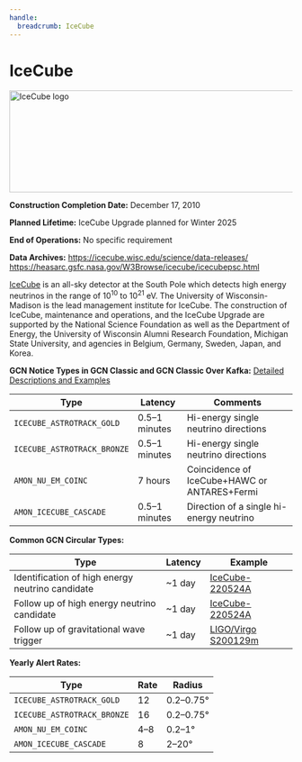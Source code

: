 ```yaml
---
handle:
  breadcrumb: IceCube
---
```



# IceCube

<img
  src={logo}
  alt="IceCube logo"
  width="640"
  height="181"
  className="height-auto"
/>

**Construction Completion Date:** December 17, 2010

**Planned Lifetime:** IceCube Upgrade planned for Winter 2025

**End of Operations:** No specific requirement

**Data Archives:**
https://icecube.wisc.edu/science/data-releases/
https://heasarc.gsfc.nasa.gov/W3Browse/icecube/icecubepsc.html

[IceCube](https://icecube.wisc.edu/) is an all-sky detector at the South Pole which detects high energy neutrinos in the range of 10<sup>10</sup> to 10<sup>21</sup> eV. The University of Wisconsin-Madison is the lead management institute for IceCube. The construction of IceCube, maintenance and operations, and the IceCube Upgrade are supported by the National Science Foundation as well as the Department of Energy, the University of Wisconsin Alumni Research Foundation, Michigan State University, and agencies in Belgium, Germany, Sweden, Japan, and Korea.

**GCN Notice Types in GCN Classic and GCN Classic Over Kafka:**
[Detailed Descriptions and Examples](https://gcn.gsfc.nasa.gov/amon.html)

<div className="overflow-table">

| Type                        | Latency       | Comments                                     |
| --------------------------- | ------------- | -------------------------------------------- |
| `ICECUBE_ASTROTRACK_GOLD`   | 0.5–1 minutes | Hi-energy single neutrino directions         |
| `ICECUBE_ASTROTRACK_BRONZE` | 0.5–1 minutes | Hi-energy single neutrino directions         |
| `AMON_NU_EM_COINC`          | 7 hours       | Coincidence of IceCube+HAWC or ANTARES+Fermi |
| `AMON_ICECUBE_CASCADE`      | 0.5–1 minutes | Direction of a single hi-energy neutrino     |

</div>

**Common GCN Circular Types:**

<div className="overflow-table">

| Type                                             | Latency | Example                                                          |
| ------------------------------------------------ | ------- | ---------------------------------------------------------------- |
| Identification of high energy neutrino candidate | ~1 day  | [IceCube-220524A](https://gcn.gsfc.nasa.gov/gcn3/32102.gcn3)     |
| Follow up of high energy neutrino candidate      | ~1 day  | [IceCube-220524A](https://gcn.gsfc.nasa.gov/gcn3/32114.gcn3)     |
| Follow up of gravitational wave trigger          | ~1 day  | [LIGO/Virgo S200129m](https://gcn.gsfc.nasa.gov/gcn3/26927.gcn3) |

</div>

**Yearly Alert Rates:**

<div className="overflow-table">

| Type                        | Rate | Radius    |
| --------------------------- | ---- | --------- |
| `ICECUBE_ASTROTRACK_GOLD`   | 12   | 0.2–0.75° |
| `ICECUBE_ASTROTRACK_BRONZE` | 16   | 0.2–0.75° |
| `AMON_NU_EM_COINC`          | 4–8  | 0.2–1°    |
| `AMON_ICECUBE_CASCADE`      | 8    | 2–20°     |

</div>
